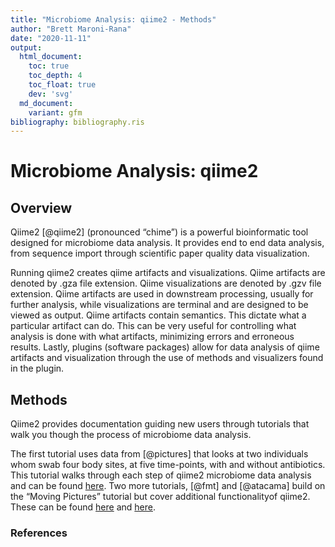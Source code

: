 ```yaml
---
title: "Microbiome Analysis: qiime2 - Methods"
author: "Brett Maroni-Rana"
date: "2020-11-11"
output:
  html_document:
    toc: true
    toc_depth: 4
    toc_float: true
    dev: 'svg'
  md_document:
    variant: gfm
bibliography: bibliography.ris
---
```


# Microbiome Analysis: qiime2

## Overview

Qiime2 [@qiime2] (pronounced "chime") is a powerful bioinformatic tool designed for microbiome data analysis. It provides end to end
data analysis, from sequence import through scientific paper quality data visualization.  

Running qiime2 creates qiime artifacts and visualizations. Qiime artifacts are denoted by .gza file extension. Qiime visualizations
are denoted by .gzv file extension. Qiime artifacts are used in downstream processing, usually for further analysis, while visualizations
are terminal and are designed to be viewed as output. Qiime artifacts contain semantics. This dictate what a particular artifact can do.
This can be very useful for controlling what analysis is done with what artifacts, minimizing errors and erroneous results. Lastly,
plugins (software packages) allow for data analysis of qiime artifacts and visualization through the use of methods and visualizers
found in the plugin.  

## Methods
 
Qiime2 provides documentation guiding new users through tutorials that walk you though the process of microbiome data analysis. 

The first tutorial uses data from [@pictures] that looks at two individuals whom swab four body sites, at five time-points,
with and without antibiotics. This tutorial walks through each step of qiime2 microbiome data analysis and can be found
[here](https://docs.qiime2.org/2020.8/tutorials/moving-pictures/#sample-metadata). Two more tutorials, [@fmt] and [@atacama]
build on the "Moving Pictures" tutorial but cover additional functionalityof qiime2. These can be found 
[here](https://docs.qiime2.org/2020.8/tutorials/fmt/) and [here](https://docs.qiime2.org/2020.8/tutorials/atacama-soils/). 

### References
